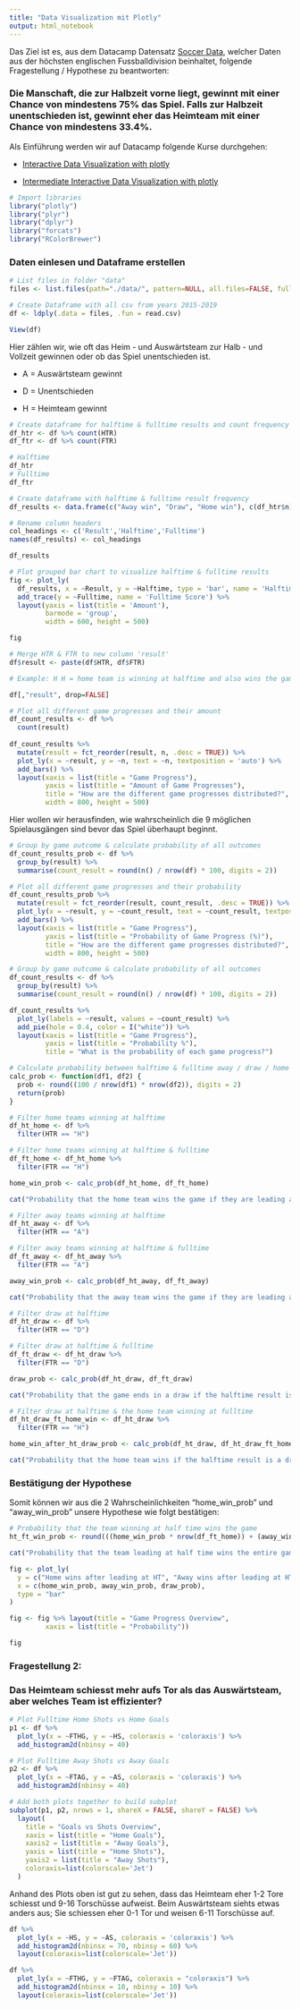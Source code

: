 ```yaml
---
title: "Data Visualization mit Plotly"
output: html_notebook
---
```


Das Ziel ist es, aus dem Datacamp Datensatz [Soccer Data](https://app.datacamp.com/workspace/datasets/dataset-python-soccer), welcher Daten aus der höchsten englischen Fussballdivision beinhaltet, folgende Fragestellung / Hypothese zu beantworten:


### Die Manschaft, die zur Halbzeit vorne liegt, gewinnt mit einer Chance von mindestens 75% das Spiel. Falls zur Halbzeit unentschieden ist, gewinnt eher das Heimteam mit einer Chance von mindestens 33.4%.


Als Einführung werden wir auf Datacamp folgende Kurse durchgehen:

- [Interactive Data Visualization with plotly](https://app.datacamp.com/learn/courses/interactive-data-visualization-with-plotly-in-r)

- [Intermediate Interactive Data Visualization with plotly](https://app.datacamp.com/learn/courses/interactive-data-visualization-with-plotly-in-r)


```r
# Import libraries
library("plotly")
library("plyr")
library("dplyr")
library("forcats")
library("RColorBrewer")
```

### Daten einlesen und Dataframe erstellen

```r
# List files in folder "data"
files <- list.files(path="./data/", pattern=NULL, all.files=FALSE, full.names=TRUE)

# Create Dataframe with all csv from years 2015-2019
df <- ldply(.data = files, .fun = read.csv)

View(df)
```

Hier zählen wir, wie oft das Heim - und Auswärtsteam zur Halb - und Vollzeit gewinnen oder ob das Spiel unentschieden ist.

- A = Auswärtsteam gewinnt

- D = Unentschieden

- H = Heimteam gewinnt

```r
# Create dataframe for halftime & fulltime results and count frequency 
df_htr <- df %>% count(HTR)
df_ftr <- df %>% count(FTR)

# Halftime
df_htr
# Fulltime
df_ftr
```

```r
# Create dataframe with halftime & fulltime result frequency
df_results <- data.frame(c("Away win", "Draw", "Home win"), c(df_htr$n), c(df_ftr$n))

# Rename column headers
col_headings <- c('Result','Halftime','Fulltime')
names(df_results) <- col_headings

df_results
```
```r
# Plot grouped bar chart to visualize halftime & fulltime results
fig <- plot_ly(
  df_results, x = ~Result, y = ~Halftime, type = 'bar', name = 'Halftime Score') %>% 
  add_trace(y = ~Fulltime, name = 'Fulltime Score') %>%
  layout(yaxis = list(title = 'Amount'), 
         barmode = 'group',
         width = 600, height = 500)

fig
```


```r
# Merge HTR & FTR to new column 'result'
df$result <- paste(df$HTR, df$FTR)

# Example: H H = home team is winning at halftime and also wins the game at fulltime

df[,"result", drop=FALSE]
```

```r
# Plot all different game progresses and their amount
df_count_results <- df %>%
  count(result)
  
df_count_results %>%
  mutate(result = fct_reorder(result, n, .desc = TRUE)) %>%
  plot_ly(x = ~result, y = ~n, text = ~n, textposition = 'auto') %>%
  add_bars() %>%
  layout(xaxis = list(title = "Game Progress"),
         yaxis = list(title = "Amount of Game Progresses"),
         title = "How are the different game progresses distributed?",
         width = 800, height = 500)
```

Hier wollen wir herausfinden, wie wahrscheinlich die 9 möglichen Spielausgängen sind bevor das Spiel überhaupt beginnt.

```r
# Group by game outcome & calculate probability of all outcomes
df_count_results_prob <- df %>% 
  group_by(result) %>% 
  summarise(count_result = round(n() / nrow(df) * 100, digits = 2))

# Plot all different game progresses and their probability
df_count_results_prob %>%
  mutate(result = fct_reorder(result, count_result, .desc = TRUE)) %>%
  plot_ly(x = ~result, y = ~count_result, text = ~count_result, textposition = 'auto') %>%
  add_bars() %>%
  layout(xaxis = list(title = "Game Progress"),
         yaxis = list(title = "Probability of Game Progress (%)"),
         title = "How are the different game progresses distributed?",
         width = 800, height = 500)
```

```r
# Group by game outcome & calculate probability of all outcomes
df_count_results <- df %>% 
  group_by(result) %>% 
  summarise(count_result = round(n() / nrow(df) * 100, digits = 2))

df_count_results %>%
  plot_ly(labels = ~result, values = ~count_result) %>%
  add_pie(hole = 0.4, color = I("white")) %>%
  layout(xaxis = list(title = "Game Progress"),
         yaxis = list(title = "Probability %"),
         title = "What is the probability of each game progress?")
```
```r
# Calculate probability between halftime & fulltime away / draw / home results
calc_prob <- function(df1, df2) {
  prob <- round((100 / nrow(df1) * nrow(df2)), digits = 2)
  return(prob)
}
```

```r
# Filter home teams winning at halftime
df_ht_home <- df %>% 
  filter(HTR == "H")

# Filter home teams winning at halftime & fulltime
df_ft_home <- df_ht_home %>% 
  filter(FTR == "H")

home_win_prob <- calc_prob(df_ht_home, df_ft_home)

cat("Probability that the home team wins the game if they are leading at half time: ", home_win_prob, "%")
```
```r
# Filter away teams winning at halftime
df_ht_away <- df %>% 
  filter(HTR == "A")

# Filter away teams winning at halftime & fulltime
df_ft_away <- df_ht_away %>% 
  filter(FTR == "A")

away_win_prob <- calc_prob(df_ht_away, df_ft_away)

cat("Probability that the away team wins the game if they are leading at half time: ", away_win_prob, "%")
```

```r
# Filter draw at halftime
df_ht_draw <- df %>% 
  filter(HTR == "D")

# Filter draw at halftime & fulltime
df_ft_draw <- df_ht_draw %>% 
  filter(FTR == "D")

draw_prob <- calc_prob(df_ht_draw, df_ft_draw)

cat("Probability that the game ends in a draw if the halftime result is also a draw: ", draw_prob, "%")
```

```r
# Filter draw at halftime & the home team winning at fulltime
df_ht_draw_ft_home_win <- df_ht_draw %>%
  filter(FTR == "H")

home_win_after_ht_draw_prob <- calc_prob(df_ht_draw, df_ht_draw_ft_home_win)

cat("Probability that the home team wins if the halftime result is a draw: ", home_win_after_ht_draw_prob, "%")
```
### Bestätigung der Hypothese

Somit können wir aus die 2 Wahrscheinlichkeiten "home_win_prob" und "away_win_prob" unsere Hypothese wie folgt bestätigen: 

```r
# Probability that the team winning at half time wins the game
ht_ft_win_prob <- round(((home_win_prob * nrow(df_ft_home)) + (away_win_prob * nrow(df_ft_away))) / (nrow(df_ft_home) + nrow(df_ft_away)), digits = 2)

cat("Probability that the team leading at half time wins the entire game: ", ht_ft_win_prob, "%")
```

```r
fig <- plot_ly(
  y = c("Home wins after leading at HT", "Away wins after leading at HT", "Draw at FT & HT"), 
  x = c(home_win_prob, away_win_prob, draw_prob),
  type = "bar"
)

fig <- fig %>% layout(title = "Game Progress Overview",
         xaxis = list(title = "Probability"))

fig

```
### Fragestellung 2:
### Das Heimteam schiesst mehr aufs Tor als das Auswärtsteam, aber welches Team ist effizienter?

```r
# Plot Fulltime Home Shots vs Home Goals 
p1 <- df %>%
  plot_ly(x = ~FTHG, y = ~HS, coloraxis = 'coloraxis') %>%
  add_histogram2d(nbinsy = 40)

# Plot Fulltime Away Shots vs Away Goals 
p2 <- df %>%
  plot_ly(x = ~FTAG, y = ~AS, coloraxis = 'coloraxis') %>%
  add_histogram2d(nbinsy = 40)

# Add both plots together to build subplot
subplot(p1, p2, nrows = 1, shareX = FALSE, shareY = FALSE) %>%
  layout(
    title = "Goals vs Shots Overview",
    xaxis = list(title = "Home Goals"),
    xaxis2 = list(title = "Away Goals"),
    yaxis = list(title = "Home Shots"),
    yaxis2 = list(title = "Away Shots"),
    coloraxis=list(colorscale='Jet')
  )
```
Anhand des Plots oben ist gut zu sehen, dass das Heimteam eher 1-2 Tore schiesst und 9-16 Torschüsse aufweist. Beim Auswärtsteam siehts etwas anders aus; Sie schiessen eher 0-1 Tor und weisen 6-11 Torschüsse auf.

```r
df %>%
  plot_ly(x = ~HS, y = ~AS, coloraxis = 'coloraxis') %>%
  add_histogram2d(nbinsx = 70, nbinsy = 60) %>%
  layout(coloraxis=list(colorscale='Jet'))
```

```r
df %>%
  plot_ly(x = ~FTHG, y = ~FTAG, coloraxis = "coloraxis") %>%
  add_histogram2d(nbinsx = 10, nbinsy = 10) %>%
  layout(coloraxis=list(colorscale='Jet'))
```


